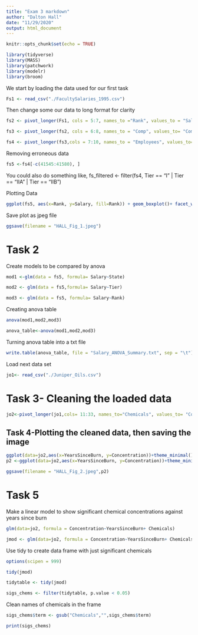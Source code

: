```yaml
---
title: "Exam 3 markdown"
author: "Dalton Hall"
date: "11/29/2020"
output: html_document
---
```


```r
knitr::opts_chunk$set(echo = TRUE)

library(tidyverse)
library(MASS)
library(patchwork)
library(modelr)
library(broom)
```
We start by loading the data used for our first task

```r
Fs1 <- read_csv("./FacultySalaries_1995.csv")
```
Then change some our data to long format for clarity

```r
fs2 <- pivot_longer(Fs1, cols = 5:7, names_to ="Rank", values_to = "Salary")

fs3 <- pivot_longer(fs2, cols = 6:8, names_to = "Comp", values_to= "Comp_value")

fs4 <- pivot_longer(fs3,cols = 7:10, names_to = "Employees", values_to= "Employee_value")
```


Removing erroneous data
```r
fs5 <-fs4[-c(41545:41580), ]
```
You could also do something like, fs_filtered <- filter(fs4, Tier == "I" | Tier == "IIA" | Tier == "IIB")


Plotting Data
```r
ggplot(fs5, aes(x=Rank, y=Salary, fill=Rank)) + geom_boxplot()+ facet_wrap(~Tier)+ theme_minimal()+ theme(axis.text.x = element_text(angle = 60, hjust=1))

```


Save plot as jpeg file
```r
ggsave(filename = "HALL_Fig_1.jpeg")    
```


# Task 2

Create models to be compared by anova

```r
mod1 <-glm(data = fs5, formula= Salary~State)

mod2 <- glm(data = fs5,formula= Salary~Tier)

mod3 <- glm(data = fs5, formula= Salary~Rank)
```


Creating anova table
```r
anova(mod1,mod2,mod3)

anova_table<-anova(mod1,mod2,mod3)

```


Turning anova table into a txt file
```r
write.table(anova_table, file = "Salary_ANOVA_Summary.txt", sep = "\t")

```


Load next data set

```r
jo1<- read_csv("./Juniper_Oils.csv")

```


# Task 3- Cleaning the loaded data
```r
jo2<-pivot_longer(jo1,cols= 11:33, names_to="Chemicals", values_to= "Concentration")

```


## Task 4-Plotting the cleaned data, then saving the image

```r
ggplot(data=jo2,aes(x=YearsSinceBurn, y=Concentration))+theme_minimal()+facet_wrap(~Chemicals, scales = "free")+geom_smooth()
p2 <-ggplot(data=jo2,aes(x=YearsSinceBurn, y=Concentration))+theme_minimal()+facet_wrap(~Chemicals, scales = "free")+geom_smooth()

ggsave(filename = "HALL_Fig_2.jpeg",p2) 
```


# Task 5 

Make a linear model to show significant chemical concentrations against years since burn
```r
glm(data=jo2, formula = Concentration~YearsSinceBurn+ Chemicals)

jmod <- glm(data=jo2, formula = Concentration~YearsSinceBurn+ Chemicals)

```


Use tidy to create data frame with just significant chemicals
```r
options(scipen = 999)

tidy(jmod)

tidytable <- tidy(jmod)

sigs_chems <- filter(tidytable, p.value < 0.05)
```


Clean names of chemicals in the frame
```r
sigs_chems$term <- gsub("Chemicals","",sigs_chems$term)

print(sigs_chems)
```

